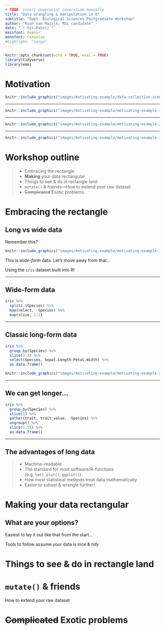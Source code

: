 ```yaml
---
# TODO: insert powerpoint coverslide manually
title: "Data wrangling & manipulation in R"
subtitle: "Dept. Biological Sciences Postgraduate Workshop"
author: "Ruan van Mazijk, MSc candidate"
date: "`r Sys.Date()`"
mainfont: Avenir
monofont: Consolas
#highlight: "tango"
---
```


```r
knitr::opts_chunk$set(echo = TRUE, eval = TRUE)
library(tidyverse)
library(emo)
```

# Motivation

\pause

```r
knitr::include_graphics("images/motivating-example/data-collection-scenario_crop.png")
```

***

```r
knitr::include_graphics("images/motivating-example/motivating-example-1.png")
```

***

```r
knitr::include_graphics("images/motivating-example/motivating-example-2.png")
```

***

```r
knitr::include_graphics("images/motivating-example/motivating-example-3.png")
```

# Workshop outline

>- Embracing the rectangle
>- **Making** your data rectangular
>- Things to see & do in rectangle land
>- `mutate()` & friends---How to extend your raw dataset
>- ~~Complicated~~ Exotic problems

# Embracing the rectangle

<!--
TOC:
- Long vs wide data
- The advantages of rectangular data
-->

\pause

## Long vs wide data

Remember this?

```r
knitr::include_graphics("images/motivating-example/motivating-example-1.png")
```

\pause

This is _wide-form_ data. Let's move away from that...

Using the `iris` dataset built into R!

***

## Wide-form data

\pause

```r
iris %>%
  split(.$Species) %>%
  map(select, -Species) %>%
  map(slice, 1:2)
```

***

## Classic long-form data

\pause

```r
iris %>%
  group_by(Species) %>%
  slice(1:3) %>%
  select(Species, Sepal.Length:Petal.Width) %>%
  as.data.frame()
```

```r
knitr::include_graphics("images/motivating-example/motivating-example-2.png")
```

***

## We can get longer...

\pause

```r
iris %>%
  group_by(Species) %>%
  slice(1) %>%
  gather(trait, trait_value, -Species) %>%
  ungroup() %>%
  slice(1:15) %>%
  as.data.frame()
```

***

## The advantages of long data

>- Machine-readable
>- The standard for most software/R-functions \
   (e.g. `lm()`, `plot()`, `ggplot()`)
>- How most statistical methods treat data mathematically
>- Easier to subset & wrangle further!

# **Making** your data rectangular

\pause

## What are your options?

Easiest to lay it out like that from the start...

Tools to follow assume your data is nice & _tidy_

# Things to see & do in rectangle land

# `mutate()` & friends

How to extend your raw dataset

# ~~Complicated~~ Exotic problems
